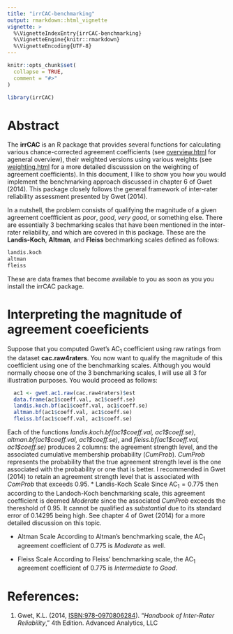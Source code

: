 ```yaml
---
title: "irrCAC-benchmarking"
output: rmarkdown::html_vignette
vignette: >
  %\VignetteIndexEntry{irrCAC-benchmarking}
  %\VignetteEngine{knitr::rmarkdown}
  %\VignetteEncoding{UTF-8}
---
```


```r
knitr::opts_chunk$set(
  collapse = TRUE,
  comment = "#>"
)
```

```r
library(irrCAC)
```

# Abstract

The **irrCAC** is an R package that provides several functions for calculating various chance-corrected agreement coefficients (see [overview.html](overview.html) for ageneral overview), their weighted versions using various weights (see [weighting.html](weighting.html) for a more detailed discusssion on the weighting of agreement coefficients). In this document, I like to show you how you would implement the benchmarking approach discussed in chapter 6 of Gwet (2014). This package closely follows the general framework of inter-rater reliability assessment presented by Gwet (2014).

In a nutshell, the problem consists of qualifying the magnitude of a given agreement coeffficient as *poor*, *good*, *very good*, or something else.  There are essentially 3 bechmarking scales that have been mentioned in the inter-rater reliability, and which are covered in this package. These are the **Landis-Koch**, **Altman**, and **Fleiss** bechmarking scales defined as follows:
```r
landis.koch
altman
fleiss
```
These are data frames that become available to you as soon as you you install the irrCAC package.  

#
# Interpreting the magnitude of agreement coeeficients

Suppose that you computed Gwet's $\mbox{AC}_1$ coefficient using raw ratings from the dataset **cac.raw4raters**. You now want to qualify the magnitude of this coefficient using one of the benchmarking scales. Although you would normally choose one of the 3 benchmarking scales, I will use all 3 for illustration purposes.  You would proceed as follows:
```r
  ac1 <- gwet.ac1.raw(cac.raw4raters)$est
  data.frame(ac1$coeff.val, ac1$coeff.se)
  landis.koch.bf(ac1$coeff.val, ac1$coeff.se)
  altman.bf(ac1$coeff.val, ac1$coeff.se)
  fleiss.bf(ac1$coeff.val, ac1$coeff.se)
```
Each of the functions *landis.koch.bf(ac1\$coeff.val, ac1\$coeff.se)*, *altman.bf(ac1\$coeff.val, ac1\$coeff.se)*, and *fleiss.bf(ac1\$coeff.val, ac1\$coeff.se)* produces 2 columns: the agreement strength level, and the associated cumulative membership probability (*CumProb*). *CumProb* represents the probability that the true agreement strength level is the one associated with the probability or one that is better. I recommended in Gwet (2014) to retain an agreement strength level that is associated with *ComProb* that exceeds 0.95. 
* Landis-Koch Scale
  Since $\mbox{AC}_1=0.775$ then according to the Landoch-Koch benchmarking scale, this 
  agreement coefficient is deemed *Moderate* since the associated *CumProb* exceeds the 
  thereshold of 0.95. It cannot be qualified as *substantial* due to its standard error 
  of 0.14295 being high. See chapter 4 of Gwet (2014) for a more detailed discussion on this topic. 
  
* Altman Scale
  According to Altman's benchmarking scale, the $\mbox{AC}_1$ agreement coefficient of 0.775 is
  *Moderate* as well. 
  
* Fleiss Scale
  According to Fleiss' benchmarking scale, the $\mbox{AC}_1$ agreement coefficient of 0.775 is
  *Intermediate to Good*. 

#
# References:
1. Gwet, K.L. (2014, [ISBN:978-0970806284](https://www.amazon.com/Handbook-Inter-Rater-Reliability-Definitive-Measuring/dp/0970806280/)). "*Handbook of Inter-Rater Reliability*," 4th Edition. Advanced Analytics, LLC